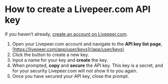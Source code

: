 
<DocsLayout>


# How to create a Livepeer.com API key

If you haven’t already, [create an account on Livepeer.com](/docs/guides/account/create-an-account).

1. Open your Livepeer.com account and navigate to the **API key list page**,
   [https://livepeer.com/app/user/keys](/app/user/keys)
1. Click the button to create a new key.
1. Input a name for your key and **create** the key.
1. When prompted, **copy** and **secure** the API key. This key is a secret, and
   for your security Livepeer.com will not show it to you again.
1. Once you have secured your API key, close the prompt.

</DocsLayout>

